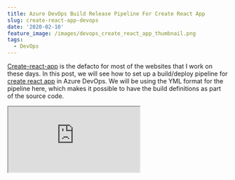 ```yaml
---
title: Azure DevOps Build Release Pipeline For Create React App
slug: create-react-app-devops
date: '2020-02-10'
feature_image: /images/devops_create_react_app_thumbnail.png
tags:
  - DevOps
---
```

[Create-react-app](https://github.com/facebook/create-react-app) is the defacto for most of the websites that I work on these days. In this post, we will see how to set up a build/deploy pipeline for [create react app](https://create-react-app.dev/) in Azure DevOps. We will be using the YML format for the pipeline here, which makes it possible to have the build definitions as part of the source code.

<iframe src="https://www.youtube.com/embed/QbmLxfRCt38" />

## Build Pipeline

![](/images/devops_create_react_app.jpg)

In the DevOps portal, start by creating a new Build pipeline and choose the '**Node.js with React**' template. By default, it comes with the _'Install Node.js'_ step that installs the required node version and the _'npm script step'_ to execute any custom scripts. The output of the build step must be an artifact to deploy in the Release step. To support this we need to add two steps to the YML file.

-   Install Node.js
-   Build UI (Npm script)
-   Create Archive
-   Publish Artifacts

```yml
# Node.js with React
# Build a Node.js project that uses React.
# Add steps that analyze code, save build artifacts, deploy, and more:
# https://docs.microsoft.com/azure/devops/pipelines/languages/javascript

trigger:
  - master

variables:
  uiSource: "src/ui"
  uiBuild: "$(uiSource)/build"

pool:
  vmthumbnail: ../"ubuntu-latest"

steps:
  - task: NodeTool@0
    inputs:
      versionSpec: "10.x"
    displayName: "Install Node.js"

  - script: |
      pushd $(uiSource)
      npm install
      npm run build
      popd
    displayName: "Build UI"

  - task: ArchiveFiles@2
    displayName: Archive
    inputs:
      rootFolderOrFile: "$(uiBuild)"
      includeRootFolder: false
      archiveType: "zip"
      archiveFile: "$(Build.ArtifactStagingDirectory)/ui-$(Build.BuildId).zip"
      replaceExistingArchive: true

  - task: PublishBuildArtifacts@1
    displayName: Publish Artifacts
    inputs:
      PathtoPublish: "$(Build.ArtifactStagingDirectory)"
      ArtifactName: "drop"
      publishLocation: "Container"

```

The above pipeline generates a zip artifact of the contents of the 'build' folder.

## Release Pipeline

![](/images/devops_cra_release.jpg)

To release to Azure Web App, create a new release pipeline and add the Azure Web App Task. Link with the appropriate Azure subscription and select the web application to deploy.

## Frontend Routing

When using React, you will likely use a routing library like [react-router](https://reacttraining.com/react-router/). In this case, the routing library must handle the URLs and not the server hosting the files. The server will fail to server those routes as you probably won't have anything to interpret those routes. When hosting on IIS (also for Azure Web App on Windows) add a _web.config_ file to the public folder. This file will automatically get packaged at the root of the artifact. The file has a [URL Rewrite config](https://docs.microsoft.com/en-us/iis/extensions/url-rewrite-module/creating-rewrite-rules-for-the-url-rewrite-module) that takes any route and points it to the root of the website and have the _Index.html_ file served. Eg. If the web site has a route 'https://example.com/customer/1223' and if a user hits this URL directly on the browser, IIS will redirect it to 'https://example.com' and have the default file (Index.html) served back to the user. React router will then handle the remaining route and server the appropriate React component for 'Customer/1223'.

If APIs are part of the same host, then it needs to be excluded from the URL Rewrite. Below config has _'/api'_ ignored from being redirected. Same with any URL that matches a file on the server like CSS, js, images, etc.

```xml
<?xml version="1.0"?>
<configuration>
    <system.webServer>
        <rewrite>
            <rules>
                <rule name="React Routes" stopProcessing="true">
                    <match url=".*" />
                    <conditions logicalGrouping="MatchAll">
                        <add input="{REQUEST_FILENAME}" matchType="IsFile" negate="true" />
                        <add input="{REQUEST_FILENAME}" matchType="IsDirectory" negate="true" />
                        <add input="{REQUEST_URI}" pattern="^/(api)" negate="true" />
                    </conditions>
                    <action type="Rewrite" url="/" />
                </rule>
            </rules>
        </rewrite>
        <staticContent>
             <mimeMap fileExtension=".otf" mimeType="font/otf" />
        </staticContent>
    </system.webServer>
</configuration>

```

## Environment/Stage Variables

When deploying to multiple environments like (Test, Staging, Production), I like to have the configs as part of the [Enable History for Azure DevOps Variable Groups Using Azure Key Vault](/blog/azure-devops-variable-groups-history/). It allows having all the configuration for the application in one place and easier to manage. These variables are to be replaced in the build artifact at the time of release based on the environment it is getting released. One way to handle this is to have a script tag in '_Index.html_' file as below.

<iframe src="https://www.youtube.com/embed/eGcosoC43vI" />
```html
<head>
  <script>
    window.BookingConfig = {
      searchUrl: "https://example.com/search-service/",
      bookingUrl: "https://example.com/booking-service/",
      isDevelopment: true,
      imageServer: ""
    };
  </script>
  <meta charset="utf-8" />
  <link rel="icon" href="%PUBLIC_URL%/favicon.ico" />
  ...
</head>

```

This file has the configuration for local development, allowing any developer on the team to pull down the source code and start running the application. Also add an '_Index.release.html_' file, which is same as _Index.html_ but with placeholders for the variables. In the example, _isDevelopment_ is an optional config and is false by default, hence not specified in the _Index.release.html_ file.

```html
<head>
  <script>
    window.BookingConfig = {
      searchUrl: "#{SearchUrl}#",
      bookingUrl: "#{BookingUrl}#",
      imageServer: "#{ImageServer}#"
    };
  </script>
  <meta charset="utf-8" />
  <link rel="icon" href="%PUBLIC_URL%/favicon.ico" />
  ...
</head>

```

In the build step, add a command-line task to replace _Index.release.html_ as _Index.html_.

> _This step must be before the npm step that builds the application to have the correct Index.html file packaged as part of the artifact._

```yml
- task: CmdLine@2
  inputs:
    script: |
      echo Replace Index.html with Index.release.html
      del Index.html
      ren Index.release.html Index.html
    workingDirectory: "$(uiSource)/public"

```

In the release step, add the [Replace Tokens](https://marketplace.visualstudio.com/items?itemName=qetza.replacetokens) task to replace tokens in the new Index.html file (Index.release.html in source control). Specify the appropriate root directory and the Target files to have variables replaced. By default, the Token prefix and suffix are '#{' and '}#'. Add a new variable group for each environment/stage (Test, Staging, and Prod). Add the variables to the group and associate it to the appropriate stage in the release pipeline. The task will replace the configs from the Variable Groups at the time of release.

I hope this helps you to set up a Build/Release pipeline for your create-react-app!
